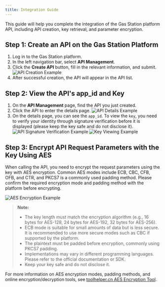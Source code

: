 ```yaml
---
title: Integration Guide
---
```


This guide will help you complete the integration of the Gas Station platform API, including API creation, key retrieval, and parameter encryption.

## Step 1: Create an API on the Gas Station Platform

1. Log in to the Gas Station platform.
2. In the left navigation bar, select **API Management**.
3. Click the **Create API** button, fill in the relevant information, and submit.
![API Creation Example](/images/apis/gas-station-api-add.png)
4. After successful creation, the API will appear in the API list.

## Step 2: View the API's app_id and Key

1. On the **API Management** page, find the API you just created.
2. Click the API to enter the details page.
![API Details Example](/images/apis/gas-station-api-detail.png)
3. On the details page, you can see the `app_id`. To view the `key`, you need to verify your identity through signature verification before it is displayed (please keep the key safe and do not disclose it).
![API Signature Verification Example](/images/apis/gas-station-api-sign.png)
![Key Viewing Example](/images/apis/gas-station-api-key.png)

## Step 3: Encrypt API Request Parameters with the Key Using AES

When calling the API, you need to encrypt the request parameters using the key with AES encryption. Common AES modes include ECB, CBC, CFB, OFB, and CTR, and PKCS7 is a commonly used padding method. Please confirm the required encryption mode and padding method with the platform before encrypting.

![AES Encryption Example](/images/apis/gas-station-aes.png)

> **Note:**
> - The key length must match the encryption algorithm (e.g., 16 bytes for AES-128, 24 bytes for AES-192, 32 bytes for AES-256).
> - ECB mode is suitable for small amounts of data but is less secure. It is recommended to use more secure modes such as CBC if supported by the platform.
> - The plaintext must be padded before encryption, commonly using PKCS7 padding.
> - Implementations may vary in different programming languages. Please refer to the official documentation or SDK.
> - Keep your key safe and do not disclose it.

For more information on AES encryption modes, padding methods, and online encryption/decryption tools, see [toolhelper.cn AES Encryption Tool](https://www.toolhelper.cn/SymmetricEncryption/AES).
